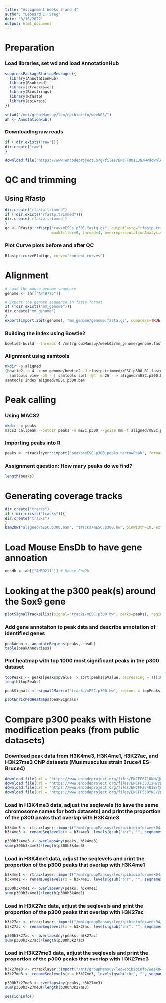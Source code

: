 ```yaml
---
title: "Assignment Weeks 3 and 4"
author: "Leonard C. Steg"
date: "3/16/2022"
output: html_document
---
```


# Preparation

### Load libraries, set wd and load AnnotationHub
```r
suppressPackageStartupMessages({
  library(AnnotationHub)
  library(Rsubread)
  library(rtracklayer)
  library(Biostrings)
  library(Rfastp)
  library(epiwraps)
})

setwd("/mnt/groupMansuy/leo/epibioinfo/week03/")
ah <- AnnotationHub()
```

### Downloading  raw reads
```r

if (!dir.exists("raw")){
dir.create("raw")
} 

download.file("https://www.encodeproject.org/files/ENCFF001LJN/@@download/ENCFF001LJN.fastq.gz", dest="raw/mESCs.p300.fastq.gz")
```

# QC and trimming

## Using Rfastp

```r
dir.create("rfastp.trimmed")
if (!dir.exists("rfastp.trimmed")){
dir.create("rfastp.trimmed")
} 
qc <- Rfastp::rfastp("raw/mESCs.p300.fastq.gz", outputFastq="rfastp.trimmed/mESC.p300", 
                     maxNfilter=0, thread=4, overrepresentationAnalysis=TRUE)
```
### Plot Curve plots before and after QC
```r
Rfastp::curvePlot(qc, curve="content_curves")
```


# Alignment
```r
# Load the mouse genome sequence
genome <- ah[["AH49775"]]

# Export the genome sequence in fasta format
if (!dir.exists("mm_genome")){
dir.create("mm_genome")
} 
export(import.2bit(genome), "mm_genome/genome.fasta.gz", compress=TRUE)
```

### Building the index using Bowtie2
```bash
bowtie2-build --threads 4 /mnt/groupMansuy/week03/mm_genome/genome.fasta.gz /mnt/groupMansuy/week03/mm_genome/bowtie2
```

### Alignment using samtools
```bash
mkdir -p aligned
(bowtie2 -p 4 -x mm_genome/bowtie2 -U rfastp.trimmed/mESC.p300_R1.fastq.gz) 2> aligned/mESC.p300.bowtie2 |\
  samtools view -bS - | samtools sort -@4 -m 2G - > aligned/mESC.p300.bam
samtools index aligned/mESC.p300.bam
```


# Peak calling

### Using MACS2

```bash
mkdir -p peaks
macs2 callpeak --outdir peaks -n mESC.p300 --gsize mm -t aligned/mESC.p300.bam
```

### Importing peaks into R

```r
peaks <- rtracklayer::import("peaks/mESC.p300_peaks.narrowPeak", format = "narrowPeak")
```

### Assignment question: How many peaks do we find?
```r
length(peaks)
```


# Generating coverage tracks
```r
dir.create("tracks")
if (!dir.exists("tracks")){
dir.create("tracks")
} 
bam2bw("aligned/mESC.p300.bam", "tracks/mESC.p300.bw", binWidth=10, extend=50, scaling=TRUE)
```
# Load Mouse EnsDb to have gene annoation

```r
ensdb <- ah[["AH89211"]] # Mouse EnsDb

```


# Looking at the p300 peak(s) around the Sox9 gene
```r
plotSignalTracks(list(signal="tracks/mESC.p300.bw", peaks=peaks), region="Sox9", ensdb=ensdb, colors = "#017788", transcripts = "collapsed")
```



### Add gene annotaiton to peak data and describe annotation of identified genes
```r
peakAnno <- annotateRegions(peaks, ensdb)
table(peakAnno$class)
```


### Plot heatmap with top 1000 most significant peaks in the p300 dataset
```r
topPeaks <- peaks[peaks$pValue  > sort(peaks$pValue, decreasing = T)[1000]]
length(topPeaks)

peakSignals <- signal2Matrix("tracks/mESC.p300.bw", regions = topPeaks, extend = 2000, w = 20)

plotEnrichedHeatmaps(peakSignals)
```

# Compare p300 peaks with Histone modification peaks (from public datasets)
### Download peak data from H3K4me3, H3K4me1, H3K27ac, and H3K27me3 ChIP datasets (Mus musculus strain Bruce4 ES-Bruce4)
```r
download.file(url = "https://www.encodeproject.org/files/ENCFF671UNN/@@download/ENCFF671UNN.bed.gz", dest="/mnt/groupMansuy/leo/epibioinfo/week04/EncodePeaks/H3K4me3.bed.gz")
download.file(url = "https://www.encodeproject.org/files/ENCFF333IJH/@@download/ENCFF333IJH.bed.gz", dest="/mnt/groupMansuy/leo/epibioinfo/week04/EncodePeaks/H3K4me1.bed.gz")
download.file(url = "https://www.encodeproject.org/files/ENCFF274UIB/@@download/ENCFF274UIB.bed.gz", dest="/mnt/groupMansuy/leo/epibioinfo/week04/EncodePeaks/H3K27ac.bed.gz")
download.file(url = "https://www.encodeproject.org/files/ENCFF558YNC/@@download/ENCFF558YNC.bed.gz", dest="/mnt/groupMansuy/leo/epibioinfo/week04/EncodePeaks/H3K27me3.bed.gz")
```


### Load in H3K4me3 data, adjust the seqlevels (to have the same chromosome names for both datasets) and print the proportion of the p300 peaks that overlap with H3K4me3
```r
h3k4me3 <- rtracklayer::import("/mnt/groupMansuy/leo/epibioinfo/week04/EncodePeaks/H3K4me3.bed.gz", format = "narrowPeak")
h3k4me3 <- renameSeqlevels(x = h3k4me3, levels(gsub("chr", "", seqnames(h3k4me3))))

p300h3k4me3 <- overlapsAny(peaks, h3k4me3)
sum(p300h3k4me3)/length(p300h3k4me3)

```

### Load in H3K4me1 data, adjust the seqlevels and print the proportion of the p300 peaks that overlap with H3K4me1
```r
h3k4me1 <- rtracklayer::import("/mnt/groupMansuy/leo/epibioinfo/week04/EncodePeaks/H3K4me1.bed.gz", format = "narrowPeak")
h3k4me1 <- renameSeqlevels(x = h3k4me1, levels(gsub("chr", "", seqnames(h3k4me1))))

p300h3k4me1 <- overlapsAny(peaks, h3k4me1)
sum(p300h3k4me1)/length(p300h3k4me1)

```

### Load in H3K27ac data, adjust the seqlevels and print the proportion of the p300 peaks that overlap with H3K27ac
```r
h3k27ac <- rtracklayer::import("/mnt/groupMansuy/leo/epibioinfo/week04/EncodePeaks/H3K27ac.bed.gz", format = "narrowPeak")
h3k27ac <- renameSeqlevels(x = h3k27ac, levels(gsub("chr", "", seqnames(h3k27ac))))

p300h3k27ac <- overlapsAny(peaks, h3k27ac)
sum(p300h3k27ac)/length(p300h3k27ac)
```

### Load in H3K27me3 data, adjust the seqlevels and print the proportion of the p300 peaks that overlap with H3K27me3
```r
h3k27me3 <- rtracklayer::import("/mnt/groupMansuy/leo/epibioinfo/week04/EncodePeaks/H3K27me3.bed.gz", format = "narrowPeak")
h3k27me3 <- renameSeqlevels(x = h3k27me3, levels(gsub("chr", "", seqnames(h3k27me3))))

p300h3k27me3 <- overlapsAny(peaks, h3k27me3)
sum(p300h3k27me3)/length(p300h3k27me3)
```

```r
sessionInfo()
```
